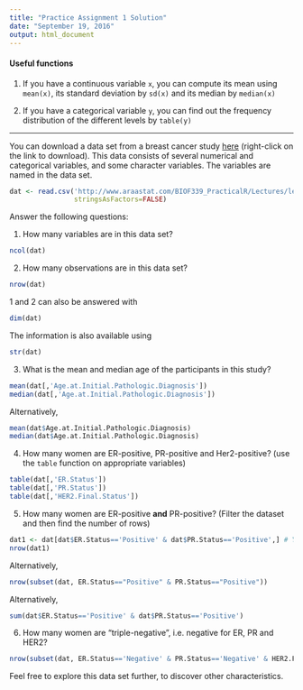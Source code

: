 ```yaml
---
title: "Practice Assignment 1 Solution"
date: "September 19, 2016"
output: html_document
---
```



#### Useful functions

1. If you have a continuous variable `x`, you can compute its mean using `mean(x)`, its
standard deviation by `sd(x)` and its median by `median(x)`

2. If you have a categorical variable `y`, you can find out the frequency 
distribution of the different levels by `table(y)`

-------------

You can download a data set from a breast cancer study [here](clinical_data_breast_cancer_modified.csv) (right-click on the link to download). 
This data consists of several numerical and categorical variables, and some character variables. The variables are named in 
the data set. 
```r
dat <- read.csv('http://www.araastat.com/BIOF339_PracticalR/Lectures/lecture2_data/clinical_data_breast_cancer_modified.csv', 
                stringsAsFactors=FALSE)
```


Answer the following questions:

1. How many variables are in this data set?
```r
ncol(dat)
```

2. How many observations are in this data set?
```r
nrow(dat)
```

1 and 2 can also be answered with
```r
dim(dat)
```
The information is also available using 
```r
str(dat)
```


3. What is the mean and median age of the participants in this study?
```r
mean(dat[,'Age.at.Initial.Pathologic.Diagnosis'])
median(dat[,'Age.at.Initial.Pathologic.Diagnosis'])
```
Alternatively,
```r
mean(dat$Age.at.Initial.Pathologic.Diagnosis)
median(dat$Age.at.Initial.Pathologic.Diagnosis)
```


4. How many women are ER-positive, PR-positive and Her2-positive? (use the `table` function on appropriate variables)
```r
table(dat[,'ER.Status'])
table(dat[,'PR.Status'])
table(dat[,'HER2.Final.Status'])
```

5. How many women are ER-positive __and__ PR-positive? (Filter the dataset and then find the number of rows)
```r
dat1 <- dat[dat$ER.Status=='Positive' & dat$PR.Status=='Positive',] # You need the comma, since you're filtering on rows
nrow(dat1)
```
Alternatively,
```r
nrow(subset(dat, ER.Status=="Positive" & PR.Status=="Positive"))
```
Alternatively,
```r
sum(dat$ER.Status=='Positive' & dat$PR.Status=='Positive')
```

6. How many women are "triple-negative", i.e. negative for ER, PR and HER2?
```r
nrow(subset(dat, ER.Status=='Negative' & PR.Status=='Negative' & HER2.Final.Status=='Negative'))
```

Feel free to explore this data set further, to discover other characteristics. 
